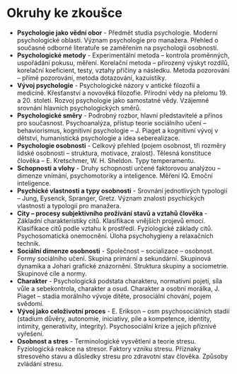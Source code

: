 # Okruhy ke zkoušce

- **Psychologie jako vědní obor** - Předmět studia psychologie. Moderní psychologické oblasti. Význam psychologie pro manažera. Přehled o současné odborné literatuře se zaměřením na psychologii osobnosti.
- **Psychologické metody** - Experimentální metoda – kontrola proměnných, uspořádání pokusu, měření. Korelační metoda – přirozený výskyt rozdílů, korelační koeficient, testy, vztahy příčiny a následku. Metoda pozorování – přímé pozorování, metoda dotazování, kazuistiky.
- **Vývoj psychologie** - Psychologické názory v antické filozofii a medicíně. Křesťanství a novověká filozofie. Přírodní vědy na přelomu 19. a 20. století. Rozvoj psychologie jako samostatné vědy. Vzájemné srovnání hlavních psychologických směrů.
- **Psychologické směry** - Podrobný rozbor, hlavní představitelé a přínos pro současnost. Psychoanalýza, přístup teorie sociálního učení – behaviorismus, kognitivní psychologie – J. Piaget a kognitivní vývoj v dětství, humanistická psychologie a idea seberealizace.
- **Psychologie osobnosti** - Celkový přehled (pojem osobnost, tři rozměry lidské osobnosti – struktura, motivace, zralost). Tělesná konstituce člověka – E. Kretschmer, W. H. Sheldon. Typy temperamentu.
- **Schopnosti a vlohy** - Druhy schopností určené faktorovou analýzou – dimenze vnímání, psychomotoriky a inteligence. Měření IQ. Emoční inteligence.
- **Psychické vlastnosti a typy osobnosti** - Srovnání jednotlivých typologií – Jung, Eysenck, Spranger, Gretz. Význam znalosti psychických vlastností a typologií pro manažera.
- **City – procesy subjektivního prožívání stavů a vztahů člověka** - Základní charakteristiky citů. Klasifikace vnějších projevů emocí. Klasifikace citů podle vztahu k prostředí. Fyziologické základy citů. Psychosomatická onemocnění. Úloha psychohygieny a relaxačních technik.
- **Sociální dimenze osobnosti** - Společnost – socializace – osobnost. Formy sociálního učení. Skupina primární a sekundární. Skupinová dynamika a Johari grafické znázornění. Struktura skupiny a sociometrie. Skupinové cíle a normy.
- **Charakter** - Psychologická podstata charakteru, normativní pojetí, síla vůle a sebekontrola, charakter a osud. Charakter a osobní morálka, J. Piaget – stadia morálního vývoje dítěte, prosociální chování, pojem svědomí.
- **Vývoj jako celoživotní proces** - E. Erikson – osm psychosociálních stadií (stadium důvěry, autonomie, iniciativy, píle a kompetence, identity, intimity, generativity, integrity). Psychosociální krize a jejich příznivé vyřešení.
- **Osobnost a stres** - Terminologické vysvětlení a teorie stresu. Fyziologická reakce na stresor. Faktory vzniku stresu. Příznaky stresového stavu a důsledky stresu pro zdravotní stav člověka. Způsoby zvládání stresu.
